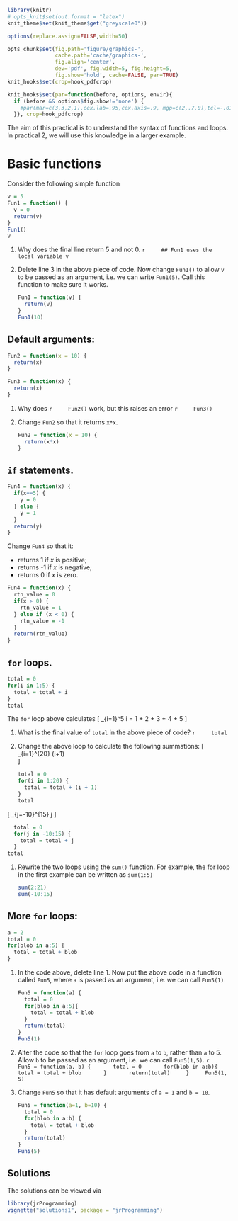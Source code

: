 
```r
library(knitr)
# opts_knit$set(out.format = "latex")
knit_theme$set(knit_theme$get("greyscale0"))

options(replace.assign=FALSE,width=50)

opts_chunk$set(fig.path='figure/graphics-', 
               cache.path='cache/graphics-', 
               fig.align='center', 
               dev='pdf', fig.width=5, fig.height=5, 
               fig.show='hold', cache=FALSE, par=TRUE)
knit_hooks$set(crop=hook_pdfcrop)

knit_hooks$set(par=function(before, options, envir){
  if (before && options$fig.show!='none') {
    #par(mar=c(3,3,2,1),cex.lab=.95,cex.axis=.9, mgp=c(2,.7,0),tcl=-.01, las=1)
  }}, crop=hook_pdfcrop)
```

The aim of this practical is to understand the syntax of functions and 
loops. In practical 2, we will use this knowledge in a larger example.

# Basic functions

Consider the following simple function
```r
v = 5
Fun1 = function() {
  v = 0
  return(v)
}
Fun1()
v
``` 

1. Why does the final line return 5 and not 0.
    ```r
    ## Fun1 uses the local variable v
    ```
1. Delete line 3 in the above piece of code. Now change `Fun1()` to allow
`v` to be passed as an argument, i.e. we can write `Fun1(5)`. Call
this function to make sure it works.

    ```r
    Fun1 = function(v) {
      return(v)
    }
    Fun1(10)
    ```


## Default arguments:

```r
Fun2 = function(x = 10) {
  return(x)
}

Fun3 = function(x) {
  return(x)
}
``` 

1. Why does 
    ```r
    Fun2()
    ```
    work, but this raises an error
    ```r
    Fun3()
    ```
 
1. Change `Fun2` so that it returns `x*x`.

    ```r
    Fun2 = function(x = 10) {
      return(x*x)
    }
    ``` 

## `if` statements.

```r
Fun4 = function(x) {
  if(x==5) {
    y = 0
  } else {
    y = 1
  }
  return(y)
}
``` 

Change `Fun4` so that it:

  * returns 1 if $x$ is positive;
  * returns -1 if $x$ is negative;
  * returns 0 if $x$ is zero.

```r
Fun4 = function(x) {
  rtn_value = 0
  if(x > 0) {
    rtn_value = 1 
  } else if (x < 0) {
    rtn_value = -1
  }
  return(rtn_value)
}
```   

## `for` loops.

```r
total = 0
for(i in 1:5) {
  total = total + i
}
total
``` 

The `for` loop above calculates 
\[
\sum_{i=1}^5 i = 1 + 2 + 3 + 4 + 5
\]

1. What is the final value of `total` in the above piece of code?
    ```r
    total
    ```
1. Change the above loop to calculate the following summations:
    \[
\mbox{(i)} \sum_{i=1}^{20} (i+1)  
\]

    ```r
    total = 0
    for(i in 1:20) {
      total = total + (i + 1)
    }
    total
    ```
    
\[
\mbox{(ii)} \sum_{j=-10}^{15} j 
\]

  ```r
    total = 0
    for(j in -10:15) {
      total = total + j
    }
  total
  ```
1. Rewrite the two loops using the `sum()` function. For example, the for loop in the first
example can be written as `sum(1:5)`

    ```r
    sum(2:21)
    sum(-10:15)
    ```

## More `for` loops:

```r
a = 2
total = 0
for(blob in a:5) {
  total = total + blob
}
```

1. In the code above, delete line 1. Now put the above code in a function called `Fun5`,
where `a` is passed as an argument, i.e. we can call
`Fun5(1)`

    ```r
    Fun5 = function(a) {
      total = 0
      for(blob in a:5){
        total = total + blob
      }
      return(total)
    }
    Fun5(1)
    ```

1. Alter the code so that the `for` loop goes from `a` to
`b`, rather than `a` to $5$. Allow `b` to be passed as an
argument, i.e. we can call `Fun5(1,5)`.
    ```r
    Fun5 = function(a, b) {
      total = 0
      for(blob in a:b){
        total = total + blob
      }
      return(total)
    }
    Fun5(1, 5)
    ```

1. Change `Fun5` so that it has default arguments of
`a = 1` and `b = 10`.

    ```r
    Fun5 = function(a=1, b=10) {
      total = 0
      for(blob in a:b) {
        total = total + blob
      }
      return(total)
    }
    Fun5(5)
    ``` 



## Solutions

The solutions can be viewed via

```r
library(jrProgramming)
vignette("solutions1", package = "jrProgramming")
```

